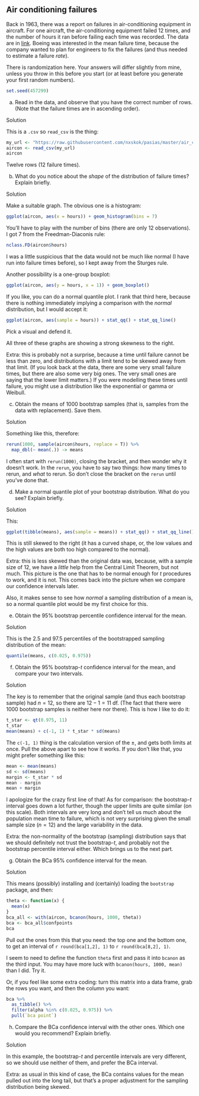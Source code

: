 ##  Air conditioning failures


 Back in 1963, there was a report on failures in
air-conditioning equipment in
\href{https://en.wikipedia.org/wiki/Boeing_720}{Boeing 720}
aircraft. For one aircraft, the air-conditioning equipment failed 12
times, and the number of hours it ran before failing each time was
recorded. The data are in
[link](https://raw.githubusercontent.com/nxskok/pasias/master/air_conditioning.csv). Boeing
was interested in the mean failure time, because the company wanted to
plan for engineers to fix the failures (and thus needed to estimate a
failure *rate*).

There is randomization here. Your answers will differ slightly from
mine, unless you throw in this before you start (or at least before
you generate your first random numbers).

```r
set.seed(457299)
```

 



(a) Read in the data, and observe that you have the correct number
of rows. (Note that the failure times are in ascending order).

Solution


This is a `.csv` so `read_csv` is the thing:
```r
my_url <- "https://raw.githubusercontent.com/nxskok/pasias/master/air_conditioning.csv"
aircon <- read_csv(my_url)
aircon
```

     

Twelve rows (12 failure times).


(b) What do you notice about the *shape* of the distribution of failure times? Explain briefly.

Solution


Make a suitable graph. The obvious one is a histogram:

```r
ggplot(aircon, aes(x = hours)) + geom_histogram(bins = 7)
```

 

You'll have to play with the number of bins (there are only 12 observations). I got 7 from the Freedman-Diaconis rule:

```r
nclass.FD(aircon$hours)
```

 

I was a little suspicious that the data would not be much like normal (I have run into failure times before), so I kept away from the Sturges rule.

Another possibility is a one-group boxplot:

```r
ggplot(aircon, aes(y = hours, x = 1)) + geom_boxplot()
```

 

If you like, you can do a normal quantile plot. I rank that third here, because there is nothing immediately implying a comparison with the *normal* distribution, but I would accept it:

```r
ggplot(aircon, aes(sample = hours)) + stat_qq() + stat_qq_line()
```

 
Pick a visual and defend it.

All three of these graphs are showing a strong skewness to the right. 

Extra: this is probably not a surprise, because a time until failure
cannot be less than zero, and distributions with a limit tend to be
skewed away from that limit. (If you look back at the data, there are
some very small failure times, but there are also some very big
ones. The very small ones are saying that the lower limit matters.) If
you were modelling these times until failure, you might use a
distribution like the exponential or gamma or Weibull.


(c) Obtain the means of 1000 bootstrap samples (that is, samples from the data with replacement). Save them.

Solution


Something like this, therefore:

```r
rerun(1000, sample(aircon$hours, replace = T)) %>%
  map_dbl(~ mean(.)) -> means
```



I often start with `rerun(1000)`, closing the bracket, and then wonder
why it doesn't work. In the `rerun`, you have to say two things: how
many times to rerun, and *what* to rerun. So don't close the bracket
on the `rerun` until you've done that.


(d) Make a normal quantile plot of your bootstrap distribution. What do you see? Explain briefly.

Solution


This:

```r
ggplot(tibble(means), aes(sample = means)) + stat_qq() + stat_qq_line()
```

 

This is still skewed to the right (it has a curved shape, or, the low values and the high values are both too high compared to the normal). 

Extra: this is less skewed than the original data was, because, with a
sample size of 12, we have a *little* help from the Central Limit
Theorem, but not much. This picture is the one that has to be normal
enough for $t$ procedures to work, and it is not. This comes back into
the picture when we compare our confidence intervals later.

Also, it makes sense to see how *normal* a sampling distribution of a
mean is, so a normal quantile plot would be my first choice for this.


(e) Obtain the 95\% bootstrap percentile confidence interval for the mean.

Solution


This is the 2.5 and 97.5 percentiles of the bootstrapped sampling distribution of the mean:

```r
quantile(means, c(0.025, 0.975))
```

 


(f) Obtain the 95\% bootstrap-$t$ confidence interval for
the mean, and compare your two intervals.

Solution


The key is to remember that the original sample (and thus each bootstrap sample) had $n=12$, so there are $12-1=11$ df. (The fact that there were 1000 bootstrap samples is neither here nor there). This is how I like to do it:

```r
t_star <- qt(0.975, 11)
t_star
mean(means) + c(-1, 1) * t_star * sd(means)
```

 

The `c(-1, 1)` thing is the calculation version of the $\pm$,
and gets both limits at once. Pull the above apart to see how it works. If
you don't like that, you might prefer something like this:

```r
mean <- mean(means)
sd <- sd(means)
margin <- t_star * sd
mean - margin
mean + margin
```

 

I apologize for the crazy first line of that!
As for comparison: the bootstrap-$t$ interval goes down a lot further,
though the upper limits are quite similar (on this scale). Both
intervals are very long and don't tell us much about the population
mean time to failure, which is not very surprising given the small
sample size ($n=12$) and the large variability in the data.

Extra: the non-normality of the bootstrap (sampling) distribution says that we should definitely not trust the bootstrap-$t$, and probably not the bootstrap percentile interval either. Which brings us to the next part.


(g) Obtain the BCa 95\% confidence interval for the mean.

Solution


This means (possibly) installing and (certainly) loading the `bootstrap` package, and then:

```r
theta <- function(x) {
  mean(x)
}
bca_all <- with(aircon, bcanon(hours, 1000, theta))
bca <- bca_all$confpoints
bca
```

 

Pull out the ones from this that you need: the top one and the bottom one, to get an interval of `r round(bca[1,2], 1)` 
to `r round(bca[8,2], 1)`. 

I seem to need to define the function `theta` first and pass it into `bcanon` as the third input. You may have more luck with `bcanon(hours, 1000, mean)` than I did. Try it.

Or, if you feel like some extra coding: turn this matrix into a data frame, grab the rows you want, and then the column you want:

```r
bca %>%
  as_tibble() %>%
  filter(alpha %in% c(0.025, 0.975)) %>%
  pull(`bca point`)
```

 


(h) Compare the BCa confidence interval with the other ones. Which one would you recommend? Explain briefly.

Solution


In this example, the bootstrap-$t$ and percentile intervals are very different, so we should use neither of them, and prefer the BCa interval. 

Extra: as usual in this kind of case, the BCa contains values for the mean pulled out into the long tail, but that's a proper adjustment for the sampling distribution being skewed.



